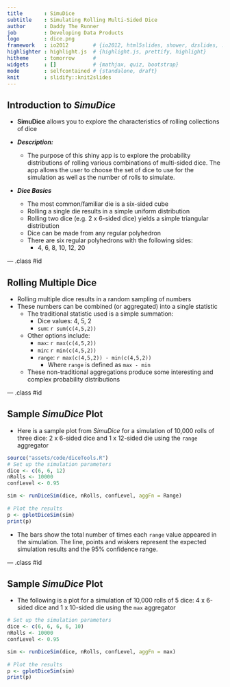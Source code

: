 ```yaml
---
title       : SimuDice
subtitle    : Simulating Rolling Multi-Sided Dice
author      : Daddy The Runner
job         : Developing Data Products
logo        : dice.png
framework   : io2012        # {io2012, html5slides, shower, dzslides, ...}
highlighter : highlight.js  # {highlight.js, prettify, highlight}
hitheme     : tomorrow      # 
widgets     : []            # {mathjax, quiz, bootstrap}
mode        : selfcontained # {standalone, draft}
knit        : slidify::knit2slides
---
```


<style>
em { font-style: italic }
strong { font-weight: bold }
</style>



## Introduction to _SimuDice_

- **SimuDice** allows you to explore the characteristics of rolling
collections of dice

- **_Description:_**
    - The purpose of this shiny app is to explore the probability
      distributions of rolling various combinations of multi-sided
      dice.  The app allows the user to choose the set of dice to
      use for the simulation as well as the number of rolls to
      simulate.


- **_Dice Basics_**
    - The most common/familiar die is a six-sided cube
    - Rolling a single die results in a simple uniform distribution
    - Rolling two dice (e.g. 2 x 6-sided dice) yields a simple
      triangular distribution
    - Dice can be made from any regular polyhedron
    - There are six regular polyhedrons with the following sides:
        - 4, 6, 8, 10, 12, 20

--- .class #id 

## Rolling Multiple Dice

- Rolling multiple dice results in a random sampling of numbers
- These numbers can be combined (or aggregated) into a single
statistic
    - The traditional statistic used is a simple summation:
        - Dice values:  4, 5,  2
        - `sum`:  `r sum(c(4,5,2))`
    - Other options include:
        - `max`:  `r max(c(4,5,2))`
        - `min`:  `r min(c(4,5,2))`
        - `range`:  `r max(c(4,5,2)) - min(c(4,5,2))`
            - Where `range` is defined as `max - min`
    - These non-traditional aggregations produce some interesting
    and complex probability distributions

--- .class #id 

## Sample _SimuDice_ Plot

- Here is a sample plot from _SimuDice_ for a simulation of
10,000 rolls of three dice:  2 x 6-sided dice and 1 x 12-sided
die using the `range` aggregator

```r
source("assets/code/diceTools.R")
# Set up the simulation parameters
dice <- c(6, 6, 12)
nRolls <- 10000
confLevel <- 0.95

sim <- runDiceSim(dice, nRolls, confLevel, aggFn = Range)
 
# Plot the results
p <- gplotDiceSim(sim)
print(p)
```

- The bars show the total number of times each `range` value
appeared in the simulation.  The line, points and wiskers
represent the expected simulation results and the 95% confidence 
range.

--- .class #id 

## Sample _SimuDice_ Plot

- The following is a plot for a simulation of 10,000 rolls of
5 dice:  4 x 6-sided dice and 1 x 10-sided die using the `max`
aggregator

```r
# Set up the simulation parameters
dice <- c(6, 6, 6, 6, 10)
nRolls <- 10000
confLevel <- 0.95

sim <- runDiceSim(dice, nRolls, confLevel, aggFn = max)
 
# Plot the results
p <- gplotDiceSim(sim)
print(p)
```

